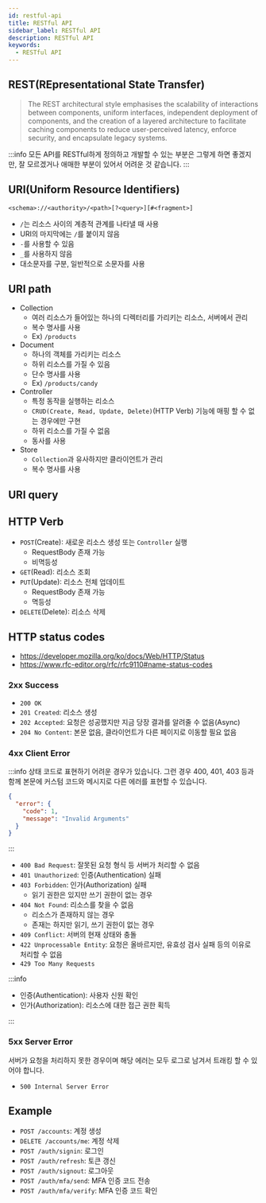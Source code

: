 ```yaml
---
id: restful-api
title: RESTful API
sidebar_label: RESTful API
description: RESTful API
keywords:
  - RESTful API
---
```


## REST(REpresentational State Transfer)

> The REST architectural style emphasises the scalability of interactions between components, uniform interfaces, independent deployment of components, and the creation of a layered architecture to facilitate caching components to reduce user-perceived latency, enforce security, and encapsulate legacy systems.

:::info
모든 API를 RESTful하게 정의하고 개발할 수 있는 부분은 그렇게 하면 좋겠지만, 잘 모르겠거나 애매한 부분이 있어서 어려운 것 같습니다.
:::

## URI(Uniform Resource Identifiers)

`<schema>://<authority>/<path>[?<query>][#<fragment>]`

- `/`는 리소스 사이의 계층적 관계를 나타낼 때 사용
- URI의 마지막에는 `/`를 붙이지 않음
- `-`를 사용할 수 있음
- `_`를 사용하지 않음
- 대소문자를 구분, 일반적으로 소문자를 사용

## URI path

- Collection
  - 여러 리소스가 들어있는 하나의 디렉터리를 가리키는 리소스, 서버에서 관리
  - 복수 명사를 사용
  - Ex) `/products`
- Document
  - 하나의 객체를 가리키는 리소스
  - 하위 리소스를 가질 수 있음
  - 단수 명사를 사용
  - Ex) `/products/candy`
- Controller
  - 특정 동작을 실행하는 리소스
  - `CRUD(Create, Read, Update, Delete)`(HTTP Verb) 기능에 매핑 할 수 없는 경우에만 구현
  - 하위 리소스를 가질 수 없음
  - 동사를 사용
- Store
  - `Collection`과 유사하지만 클라이언트가 관리
  - 복수 명사를 사용

## URI query

## HTTP Verb

- `POST`(Create): 새로운 리소스 생성 또는 `Controller` 실행
  - RequestBody 존재 가능
  - 비멱등성
- `GET`(Read): 리소스 조회
- `PUT`(Update): 리소스 전체 업데이트
  - RequestBody 존재 가능
  - 멱등성
- `DELETE`(Delete): 리소스 삭제

## HTTP status codes

- https://developer.mozilla.org/ko/docs/Web/HTTP/Status
- https://www.rfc-editor.org/rfc/rfc9110#name-status-codes

### 2xx Success

- `200 OK`
- `201 Created`: 리소스 생성
- `202 Accepted`: 요청은 성공했지만 지금 당장 결과를 알려줄 수 없음(Async)
- `204 No Content`: 본문 없음, 클라이언트가 다른 페이지로 이동할 필요 없음

### 4xx Client Error

:::info
상태 코드로 표현하기 어려운 경우가 있습니다. 그런 경우 400, 401, 403 등과 함께 본문에 커스텀 코드와 메시지로 다른 에러를 표현할 수 있습니다.

```json
{
  "error": {
    "code": 1,
    "message": "Invalid Arguments"
  }
}
```

:::

- `400 Bad Request`: 잘못된 요청 형식 등 서버가 처리할 수 없음
- `401 Unauthorized`: 인증(Authentication) 실패
- `403 Forbidden`: 인가(Authorization) 실패
  - 읽기 권한은 있지만 쓰기 권한이 없는 경우
- `404 Not Found`: 리소스를 찾을 수 없음
  - 리소스가 존재하지 않는 경우
  - 존재는 하지만 읽기, 쓰기 권한이 없는 경우
- `409 Conflict`: 서버의 현재 상태와 충돌
- `422 Unprocessable Entity`: 요청은 올바르지만, 유효성 검사 실패 등의 이유로 처리할 수 없음
- `429 Too Many Requests`

:::info

- 인증(Authentication): 사용자 신원 확인
- 인가(Authorization): 리소스에 대한 접근 권한 획득

:::

### 5xx Server Error

서버가 요청을 처리하지 못한 경우이며 해당 에러는 모두 로그로 남겨서 트래킹 할 수 있어야 합니다.

- `500 Internal Server Error`

## Example

- `POST /accounts`: 계정 생성
- `DELETE /accounts/me`: 계정 삭제
- `POST /auth/signin`: 로그인
- `POST /auth/refresh`: 토큰 갱신
- `POST /auth/signout`: 로그아웃
- `POST /auth/mfa/send`: MFA 인증 코드 전송
- `POST /auth/mfa/verify`: MFA 인증 코드 확인
